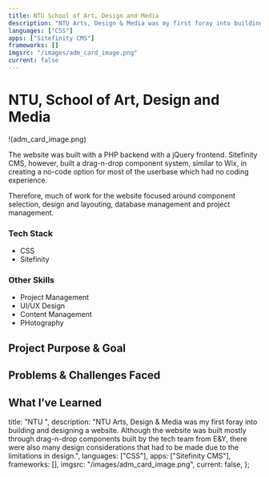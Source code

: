```yaml
---
title: NTU School of Art, Design and Media
description: "NTU Arts, Design & Media was my first foray into building and designing a website. Although the website was built mostly through drag-n-drop components built by the tech team from E&Y, there were also many design considerations that had to be made due to the limitations in design."
languages: ["CSS"]
apps: ["Sitefinity CMS"]
frameworks: []
imgsrc: "/images/adm_card_image.png"
current: false
---
```



# NTU, School of Art, Design and Media

!(adm_card_image.png)

The website was built with a PHP backend with a jQuery frontend. Sitefinity CMS, however, built a drag-n-drop component system, similar to Wix, in creating a no-code option for most of the userbase which had no coding experience.

Therefore, much of work for the website focused around component selection, design and layouting, database management and project management.

### Tech Stack

- CSS
- Sitefinity

### Other Skills

- Project Management
- UI/UX Design
- Content Management
- PHotography

## Project Purpose & Goal

## Problems & Challenges Faced

## What I’ve Learned

  title: "NTU ",
  description:
    "NTU Arts, Design & Media was my first foray into building and designing a website. Although the website was built mostly through drag-n-drop components built by the tech team from E&Y, there were also many design considerations that had to be made due to the limitations in design.",
  languages: ["CSS"],
  apps: ["Sitefinity CMS"],
  frameworks: [],
  imgsrc: "/images/adm_card_image.png",
  current: false,
};


